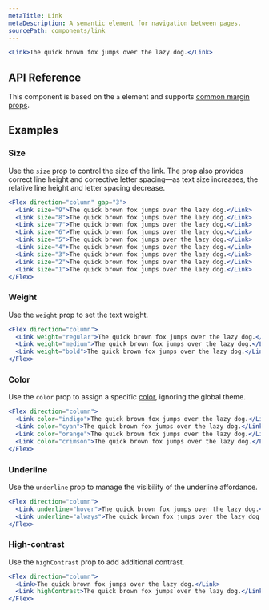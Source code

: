 ```yaml
---
metaTitle: Link
metaDescription: A semantic element for navigation between pages.
sourcePath: components/link
---
```


```jsx live=true
<Link>The quick brown fox jumps over the lazy dog.</Link>
```

## API Reference

This component is based on the `a` element and supports [common margin props](/themes/docs/theme/layout#margin-props).

<ThemesPropsTable name="link" />

## Examples

### Size

Use the `size` prop to control the size of the link. The prop also provides correct line height and corrective letter spacing—as text size increases, the relative line height and letter spacing decrease.

```jsx live=true scroll=true
<Flex direction="column" gap="3">
  <Link size="9">The quick brown fox jumps over the lazy dog.</Link>
  <Link size="8">The quick brown fox jumps over the lazy dog.</Link>
  <Link size="7">The quick brown fox jumps over the lazy dog.</Link>
  <Link size="6">The quick brown fox jumps over the lazy dog.</Link>
  <Link size="5">The quick brown fox jumps over the lazy dog.</Link>
  <Link size="4">The quick brown fox jumps over the lazy dog.</Link>
  <Link size="3">The quick brown fox jumps over the lazy dog.</Link>
  <Link size="2">The quick brown fox jumps over the lazy dog.</Link>
  <Link size="1">The quick brown fox jumps over the lazy dog.</Link>
</Flex>
```

### Weight

Use the `weight` prop to set the text weight.

```jsx live="true"
<Flex direction="column">
  <Link weight="regular">The quick brown fox jumps over the lazy dog.</Link>
  <Link weight="medium">The quick brown fox jumps over the lazy dog.</Link>
  <Link weight="bold">The quick brown fox jumps over the lazy dog.</Link>
</Flex>
```

### Color

Use the `color` prop to assign a specific [color](/themes/docs/theme/color), ignoring the global theme.

```jsx live=true
<Flex direction="column">
  <Link color="indigo">The quick brown fox jumps over the lazy dog.</Link>
  <Link color="cyan">The quick brown fox jumps over the lazy dog.</Link>
  <Link color="orange">The quick brown fox jumps over the lazy dog.</Link>
  <Link color="crimson">The quick brown fox jumps over the lazy dog.</Link>
</Flex>
```

### Underline

Use the `underline` prop to manage the visibility of the underline affordance.

```jsx live="true"
<Flex direction="column">
  <Link underline="hover">The quick brown fox jumps over the lazy dog.</Link>
  <Link underline="always">The quick brown fox jumps over the lazy dog.</Link>
</Flex>
```

### High-contrast

Use the `highContrast` prop to add additional contrast.

```jsx live=true
<Flex direction="column">
  <Link>The quick brown fox jumps over the lazy dog.</Link>
  <Link highContrast>The quick brown fox jumps over the lazy dog.</Link>
</Flex>
```
